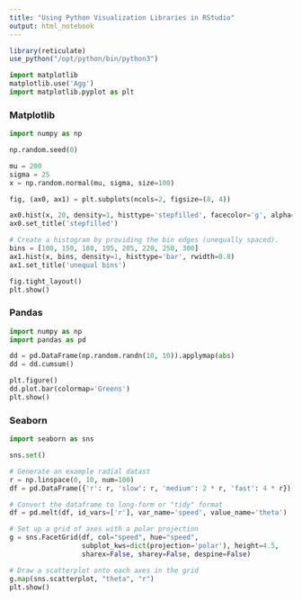 ```yaml
---
title: "Using Python Visualization Libraries in RStudio"
output: html_notebook
---
```


```r
library(reticulate)
use_python("/opt/python/bin/python3")
```

```python
import matplotlib
matplotlib.use('Agg')
import matplotlib.pyplot as plt
```


### Matplotlib

```python
import numpy as np

np.random.seed(0)

mu = 200
sigma = 25
x = np.random.normal(mu, sigma, size=100)

fig, (ax0, ax1) = plt.subplots(ncols=2, figsize=(8, 4))

ax0.hist(x, 20, density=1, histtype='stepfilled', facecolor='g', alpha=0.75)
ax0.set_title('stepfilled')

# Create a histogram by providing the bin edges (unequally spaced).
bins = [100, 150, 180, 195, 205, 220, 250, 300]
ax1.hist(x, bins, density=1, histtype='bar', rwidth=0.8)
ax1.set_title('unequal bins')

fig.tight_layout()
plt.show()
```

### Pandas

```python
import numpy as np
import pandas as pd

dd = pd.DataFrame(np.random.randn(10, 10)).applymap(abs)
dd = dd.cumsum()

plt.figure()
dd.plot.bar(colormap='Greens')
plt.show()
```

### Seaborn

```python
import seaborn as sns

sns.set()

# Generate an example radial datast
r = np.linspace(0, 10, num=100)
df = pd.DataFrame({'r': r, 'slow': r, 'medium': 2 * r, 'fast': 4 * r})

# Convert the dataframe to long-form or "tidy" format
df = pd.melt(df, id_vars=['r'], var_name='speed', value_name='theta')

# Set up a grid of axes with a polar projection
g = sns.FacetGrid(df, col="speed", hue="speed",
                  subplot_kws=dict(projection='polar'), height=4.5,
                  sharex=False, sharey=False, despine=False)

# Draw a scatterplot onto each axes in the grid
g.map(sns.scatterplot, "theta", "r")
plt.show()
```
